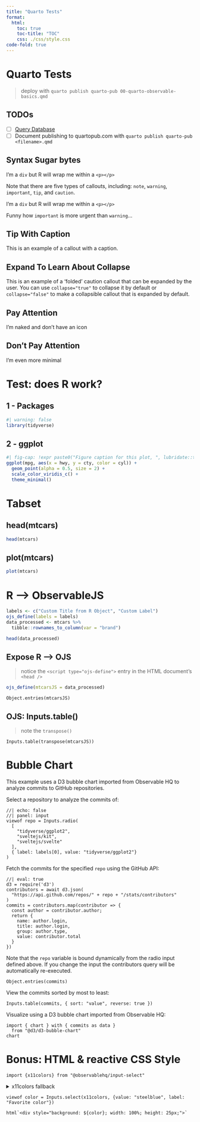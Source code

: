 ---
title: "Quarto Tests"
format:
  html:
    toc: true
    toc-title: "TOC"
    css: ./css/style.css
code-fold: true
---

# Quarto Tests

> deploy with `quarto publish quarto-pub 00-quarto-observable-basics.qmd`

## TODOs

- [ ] [Query Database](https://observablehq.com/@observablehq/databases)
- [ ] Document publishing to quartopub.com with `quarto publish quarto-pub <filename>.qmd`

## Syntax Sugar bytes

:::{}
I'm a `div` but R will wrap me within a `<p></p>`
:::

:::{.callout-note}
Note that there are five types of callouts, including:
`note`, `warning`, `important`, `tip`, and `caution`.
:::

:::{.callout-warning}
I'm a `div` but R will wrap me within a `<p></p>`
:::

:::{.callout-important}
Funny how `important` is more urgent than `warning`...
:::

:::{.callout-tip}
## Tip With Caption

This is an example of a callout with a caption.
:::

:::{.callout-caution collapse="true"}
## Expand To Learn About Collapse

This is an example of a 'folded' caution callout that can be expanded by the user. You can use `collapse="true"` to collapse it by default or `collapse="false"` to make a collapsible callout that is expanded by default.
:::

::: {.callout-note icon=false}

## Pay Attention

I'm naked and don't have an icon

:::

::: {.callout-note appearance="simple"}

## Don't Pay Attention

I'm even more minimal

:::

# Test: does R work?

## 1 - Packages

```{r}
#| warning: false
library(tidyverse)
```

## 2 - ggplot

```{r}
#| fig-cap: !expr paste0("Figure caption for this plot, ", lubridate::today())
ggplot(mpg, aes(x = hwy, y = cty, color = cyl)) +
  geom_point(alpha = 0.5, size = 2) +
  scale_color_viridis_c() +
  theme_minimal()
```

# Tabset

::: {.panel-tabset}

## head(mtcars)

```{r}
head(mtcars)
```


## plot(mtcars)

```{r}
plot(mtcars)
```

:::

# R --> ObservableJS

```{r}
labels <- c("Custom Title from R Object", "Custom Label")
ojs_define(labels = labels)
data_processed <- mtcars %>% 
  tibble::rownames_to_column(var = "brand") 
```

```{r}
head(data_processed)
```

## Expose R --> OJS

> notice the `<script type="ojs-define">` entry in the HTML document's `<head />`

```{r}
ojs_define(mtcarsJS = data_processed)
```

```{ojs}
Object.entries(mtcarsJS)
```

## OJS: Inputs.table()

> note the `transpose()`

```{ojs}
Inputs.table(transpose(mtcarsJS))
```

# Bubble Chart

This example uses a D3 bubble chart imported from Observable HQ to analyze commits to GitHub repositories.

Select a repository to analyze the commits of:

```{ojs}
//| echo: false
//| panel: input
viewof repo = Inputs.radio(
  [
    "tidyverse/ggplot2",
    "sveltejs/kit",
    "sveltejs/svelte"
  ], 
  { label: labels[0], value: "tidyverse/ggplot2"}
)
```

Fetch the commits for the specified `repo` using the GitHub API:

```{ojs}
//| eval: true
d3 = require('d3')
contributors = await d3.json(
  "https://api.github.com/repos/" + repo + "/stats/contributors"
)
commits = contributors.map(contributor => {
  const author = contributor.author;
  return {
    name: author.login,
    title: author.login,
    group: author.type,
    value: contributor.total
  }
})
```

Note that the `repo` variable is bound dynamically from the radio input defined above. If you change the input the contributors query will be automatically re-executed.


```{ojs}
Object.entries(commits)
```

View the commits sorted by most to least:

```{ojs}
Inputs.table(commits, { sort: "value", reverse: true })
```

Visualize using a D3 bubble chart imported from Observable HQ:

```{ojs}
import { chart } with { commits as data } 
  from "@d3/d3-bubble-chart"
chart
```

# Bonus: HTML & reactive CSS Style

```{ojs}
import {x11colors} from "@observablehq/input-select"
```

```{=html}
<details>
<summary>x11colors fallback</summary>
<pre><code>
x11colors = ["aliceblue", "antiquewhite", "aqua", "aquamarine", "azure", "beige", "bisque", "black", "blanchedalmond", "blue", "blueviolet", "brown", "burlywood", "cadetblue", "chartreuse", "chocolate", "coral", "cornflowerblue", "cornsilk", "crimson", "cyan", "darkblue", "darkcyan", "darkgoldenrod", "darkgray", "darkgreen", "darkgrey", "darkkhaki", "darkmagenta", "darkolivegreen", "darkorange", "darkorchid", "darkred", "darksalmon", "darkseagreen", "darkslateblue", "darkslategray", "darkslategrey", "darkturquoise", "darkviolet", "deeppink", "deepskyblue", "dimgray", "dimgrey", "dodgerblue", "firebrick", "floralwhite", "forestgreen", "fuchsia", "gainsboro", "ghostwhite", "gold", "goldenrod", "gray", "green", "greenyellow", "grey", "honeydew", "hotpink", "indianred", "indigo", "ivory", "khaki", "lavender", "lavenderblush", "lawngreen", "lemonchiffon", "lightblue", "lightcoral", "lightcyan", "lightgoldenrodyellow", "lightgray", "lightgreen", "lightgrey", "lightpink", "lightsalmon", "lightseagreen", "lightskyblue", "lightslategray", "lightslategrey", "lightsteelblue", "lightyellow", "lime", "limegreen", "linen", "magenta", "maroon", "mediumaquamarine", "mediumblue", "mediumorchid", "mediumpurple", "mediumseagreen", "mediumslateblue", "mediumspringgreen", "mediumturquoise", "mediumvioletred", "midnightblue", "mintcream", "mistyrose", "moccasin", "navajowhite", "navy", "oldlace", "olive", "olivedrab", "orange", "orangered", "orchid", "palegoldenrod", "palegreen", "paleturquoise", "palevioletred", "papayawhip", "peachpuff", "peru", "pink", "plum", "powderblue", "purple", "rebeccapurple", "red", "rosybrown", "royalblue", "saddlebrown", "salmon", "sandybrown", "seagreen", "seashell", "sienna", "silver", "skyblue", "slateblue", "slategray", "slategrey", "snow", "springgreen", "steelblue", "tan", "teal", "thistle", "tomato", "turquoise", "violet", "wheat", "white", "whitesmoke", "yellow", "yellowgreen"]</code></pre>
</details>
```

```{ojs}
viewof color = Inputs.select(x11colors, {value: "steelblue", label: "Favorite color"})
```

```{ojs}
html`<div style="background: ${color}; width: 100%; height: 25px;">`
```
